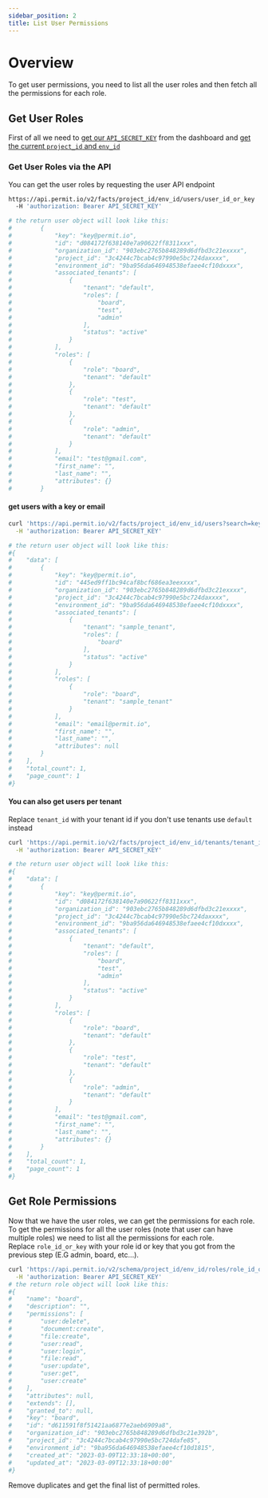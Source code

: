 ```yaml
---
sidebar_position: 2
title: List User Permissions
---
```


# Overview

To get user permissions, you need to list all the user roles and then fetch all the permissions for each role.

## Get User Roles

First of all we need to [get our `API_SECRET_KEY`](/api/api-with-cli/#get-your-api-key) from the dashboard and [get the current `project_id` and `env_id`](/api/examples/get-project-and-env)<br/>

### Get User Roles via the API

You can get the user roles by requesting the user API endpoint
```bash
https://api.permit.io/v2/facts/project_id/env_id/users/user_id_or_key
  -H 'authorization: Bearer API_SECRET_KEY'

# the return user object will look like this:
#        {
#            "key": "key@permit.io",
#            "id": "d084172f638140e7a90622ff8311xxx",
#            "organization_id": "903ebc2765b848289d6dfbd3c21exxxx",
#            "project_id": "3c4244c7bcab4c97990e5bc724daxxxx",
#            "environment_id": "9ba956da646948538efaee4cf10dxxxx",
#            "associated_tenants": [
#                {
#                    "tenant": "default",
#                    "roles": [
#                        "board",
#                        "test",
#                        "admin"
#                    ],
#                    "status": "active"
#                }
#            ],
#            "roles": [
#                {
#                    "role": "board",
#                    "tenant": "default"
#                },
#                {
#                    "role": "test",
#                    "tenant": "default"
#                },
#                {
#                    "role": "admin",
#                    "tenant": "default"
#                }
#            ],
#            "email": "test@gmail.com",
#            "first_name": "",
#            "last_name": "",
#            "attributes": {}
#        }
```

#### get users with a key or email
```bash
curl 'https://api.permit.io/v2/facts/project_id/env_id/users?search=key@permit.io&page=1&per_page=3' \
  -H 'authorization: Bearer API_SECRET_KEY'

# the return user object will look like this:
#{
#    "data": [
#        {
#            "key": "key@permit.io",
#            "id": "445ed9ff1bc94caf8bcf686ea3eexxxx",
#            "organization_id": "903ebc2765b848289d6dfbd3c21exxxx",
#            "project_id": "3c4244c7bcab4c97990e5bc724daxxxx",
#            "environment_id": "9ba956da646948538efaee4cf10dxxxx",
#            "associated_tenants": [
#                {
#                    "tenant": "sample_tenant",
#                    "roles": [
#                        "board"
#                    ],
#                    "status": "active"
#                }
#            ],
#            "roles": [
#                {
#                    "role": "board",
#                    "tenant": "sample_tenant"
#                }
#            ],
#            "email": "email@permit.io",
#            "first_name": "",
#            "last_name": "",
#            "attributes": null
#        }
#    ],
#    "total_count": 1,
#    "page_count": 1
#}
```

#### You can also get users per tenant

Replace `tenant_id` with your tenant id if you don't use tenants use `default` instead

```bash
curl 'https://api.permit.io/v2/facts/project_id/env_id/tenants/tenant_id/users?search=key@permit.io&page=1&per_page=3' \
  -H 'authorization: Bearer API_SECRET_KEY'

# the return user object will look like this:
#{
#    "data": [
#        {
#            "key": "key@permit.io",
#            "id": "d084172f638140e7a90622ff8311xxx",
#            "organization_id": "903ebc2765b848289d6dfbd3c21exxxx",
#            "project_id": "3c4244c7bcab4c97990e5bc724daxxxx",
#            "environment_id": "9ba956da646948538efaee4cf10dxxxx",
#            "associated_tenants": [
#                {
#                    "tenant": "default",
#                    "roles": [
#                        "board",
#                        "test",
#                        "admin"
#                    ],
#                    "status": "active"
#                }
#            ],
#            "roles": [
#                {
#                    "role": "board",
#                    "tenant": "default"
#                },
#                {
#                    "role": "test",
#                    "tenant": "default"
#                },
#                {
#                    "role": "admin",
#                    "tenant": "default"
#                }
#            ],
#            "email": "test@gmail.com",
#            "first_name": "",
#            "last_name": "",
#            "attributes": {}
#        }
#    ],
#    "total_count": 1,
#    "page_count": 1
#}
```




## Get Role Permissions

Now that we have the user roles, we can get the permissions for each role.<br/>
To get the permissions for all the user roles (note that user can have multiple roles) we need to list all the permissions for each role.<br/>
Replace `role_id_or_key` with your role id or key that you got from the previous step (E.G admin, board, etc...).



```bash
curl 'https://api.permit.io/v2/schema/project_id/env_id/roles/role_id_or_key' \
  -H 'authorization: Bearer API_SECRET_KEY'
# the return role object will look like this:
#{
#    "name": "board",
#    "description": "",
#    "permissions": [
#        "user:delete",
#        "document:create",
#        "file:create",
#        "user:read",
#        "user:login",
#        "file:read",
#        "user:update",
#        "user:get",
#        "user:create"
#    ],
#    "attributes": null,
#    "extends": [],
#    "granted_to": null,
#    "key": "board",
#    "id": "d611591f8f51421aa6877e2aeb6909a8",
#    "organization_id": "903ebc2765b848289d6dfbd3c21e392b",
#    "project_id": "3c4244c7bcab4c97990e5bc724dafe85",
#    "environment_id": "9ba956da646948538efaee4cf10d1815",
#    "created_at": "2023-03-09T12:33:18+00:00",
#    "updated_at": "2023-03-09T12:33:18+00:00"
#}

```

Remove duplicates and get the final list of permitted roles.
